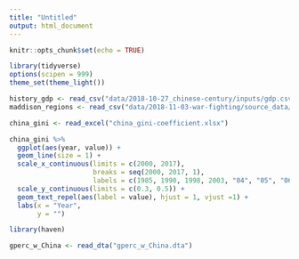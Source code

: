 ```yaml
---
title: "Untitled"
output: html_document
---
```


```r
knitr::opts_chunk$set(echo = TRUE)
```

```r
library(tidyverse)
options(scipen = 999)
theme_set(theme_light())

history_gdp <- read_csv("data/2018-10-27_chinese-century/inputs/gdp.csv") %>% select(-X1)
maddison_regions <- read_csv("data/2018-11-03-war-fighting/source_data/maddison_economic_data/maddison_cleaned_regions.csv")
```

```r
china_gini <- read_excel("china_gini-coefficient.xlsx")

china_gini %>% 
  ggplot(aes(year, value)) + 
  geom_line(size = 1) + 
  scale_x_continuous(limits = c(2000, 2017), 
                     breaks = seq(2000, 2017, 1), 
                     labels = c(1985, 1990, 1998, 2003, "04", "05", "06", "07", "08", "09", seq(10, 17, 1))) +
  scale_y_continuous(limits = c(0.3, 0.5)) + 
  geom_text_repel(aes(label = value), hjust = 1, vjust =1) + 
  labs(x = "Year", 
       y = "")
```

```r
library(haven)

gperc_w_China <- read_dta("gperc_w_China.dta")
```


